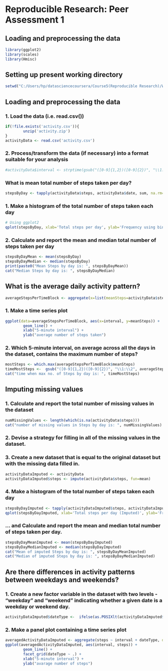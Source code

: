 Reproducible Research: Peer Assessment 1
================================================================


## Loading and preprocessing the data

```r
library(ggplot2)
library(scales)
library(Hmisc)
```


## Setting up present working directory
```r
setwd("C:/Users/hp/datasciencecoursera/Course5(Reproducible Research)/Week 2")
```

## Loading and preprocessing the data

### 1. Load the data (i.e. read.csv())
```r
if(!file.exists('activity.csv')){
        unzip('activity.zip')
}
activityData <- read.csv('activity.csv')
```

### 2. Process/transform the data (if necessary) into a format suitable for your  analysis
```r
#activityData$interval <- strptime(gsub("([0-9]{1,2})([0-9]{2})", "\\1:\\2", activityData$interval), format='%H:%M')
```

### What is mean total number of steps taken per day?
```r
stepsByDay <- tapply(activityData$steps, activityData$date, sum, na.rm=TRUE)
```

### 1. Make a histogram of the total number of steps taken each day

```r
# Using ggplot2
qplot(stepsByDay, xlab='Total steps per day', ylab='Frequency using binwith 500', binwidth=500)
```

### 2. Calculate and report the mean and median total number of steps taken per day
```r
stepsByDayMean <- mean(stepsByDay)
stepsByDayMedian <- median(stepsByDay)
print(paste0("Mean Steps by day is: ", stepsByDayMean))
cat("Median Steps by day is: ", stepsByDayMedian)
```

## What is the average daily activity pattern?
```r
averageStepsPerTimeBlock <- aggregate(x=list(meanSteps=activityData$steps), by=list(interval=activityData$interval), FUN=mean, na.rm=TRUE)
```

### 1. Make a time series plot
```r
ggplot(data=averageStepsPerTimeBlock, aes(x=interval, y=meanSteps)) +
        geom_line() +
        xlab("5-minute interval") +
        ylab("average number of steps taken") 
```

### 2. Which 5-minute interval, on average across all the days in the dataset, contains the maximum number of steps?

```r
mostSteps <- which.max(averageStepsPerTimeBlock$meanSteps)
timeMostSteps <-  gsub("([0-9]{1,2})([0-9]{2})", "\\1:\\2", averageStepsPerTimeBlock[mostSteps,'interval'])
cat("time when max no. of Steps by day is: ", timeMostSteps)
```

## Imputing missing values
### 1. Calculate and report the total number of missing values in the dataset

```r
numMissingValues <- length(which(is.na(activityData$steps)))
cat("number of missing values in Steps by day is: ", numMissingValues)
```

### 2. Devise a strategy for filling in all of the missing values in the dataset.

### 3. Create a new dataset that is equal to the original dataset but with the missing data filled in.

```r
activityDataImputed <- activityData
activityDataImputed$steps <- impute(activityData$steps, fun=mean)
```

### 4. Make a histogram of the total number of steps taken each day

```r
stepsByDayImputed <- tapply(activityDataImputed$steps, activityDataImputed$date, sum)
qplot(stepsByDayImputed, xlab='Total steps per day (Imputed)', ylab='Frequency using binwith 500', binwidth=500)
```

### ... and Calculate and report the mean and median total number of steps taken per day.
```r
stepsByDayMeanImputed <- mean(stepsByDayImputed)
stepsByDayMedianImputed <- median(stepsByDayImputed)
cat("Mean of imputed Steps by day is: ", stepsByDayMeanImputed)
cat("Median of imputed Steps by day is: ", stepsByDayMedianImputed)
```

## Are there differences in activity patterns between weekdays and weekends?

### 1. Create a new factor variable in the dataset with two levels - "weekday" and "weekend" indicating whether a given date is a weekday or weekend day.
```r
activityDataImputed$dateType <-  ifelse(as.POSIXlt(activityDataImputed$date)$wday %in% c(0,6), 'weekend', 'weekday')
```

### 2. Make a panel plot containing a time series plot

```r
averagedActivityDataImputed <- aggregate(steps ~ interval + dateType, data=activityDataImputed, mean)
ggplot(averagedActivityDataImputed, aes(interval, steps)) + 
        geom_line() + 
        facet_grid(dateType ~ .) +
        xlab("5-minute interval") + 
        ylab("avarage number of steps")
```